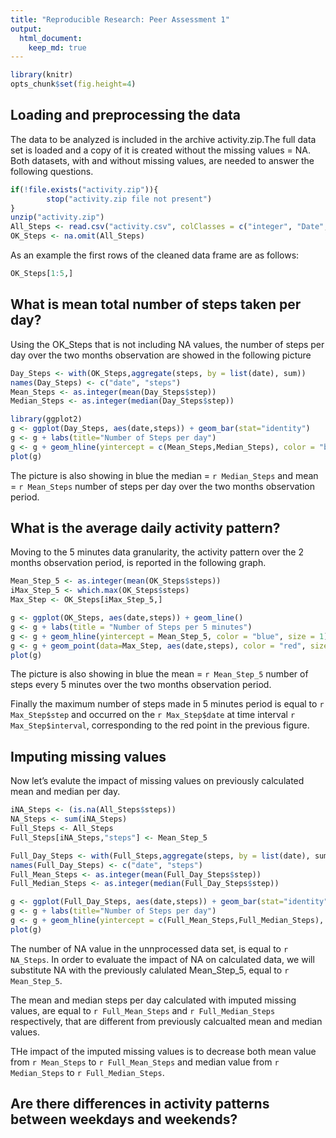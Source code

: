 ```yaml
---
title: "Reproducible Research: Peer Assessment 1"
output: 
  html_document:
    keep_md: true
---
```


```r
library(knitr)
opts_chunk$set(fig.height=4)
```

## Loading and preprocessing the data
The data to be analyzed is included in the archive activity.zip.The full data set is loaded and a copy of it is created without the missing values = NA. Both datasets, with and without missing values, are needed to answer the following questions.

```r
if(!file.exists("activity.zip")){
        stop("activity.zip file not present")
}
unzip("activity.zip")
All_Steps <- read.csv("activity.csv", colClasses = c("integer", "Date", "integer"))
OK_Steps <- na.omit(All_Steps)

```

As an example the first rows of the cleaned data frame are as follows:

```r
OK_Steps[1:5,]

```


## What is mean total number of steps taken per day?

Using the OK_Steps that is not including NA values, the number of steps per day over the two months observation are showed in the following picture


```r

Day_Steps <- with(OK_Steps,aggregate(steps, by = list(date), sum))
names(Day_Steps) <- c("date", "steps")
Mean_Steps <- as.integer(mean(Day_Steps$step))
Median_Steps <- as.integer(median(Day_Steps$step))

library(ggplot2)
g <- ggplot(Day_Steps, aes(date,steps)) + geom_bar(stat="identity")
g <- g + labs(title="Number of Steps per day")
g <- g + geom_hline(yintercept = c(Mean_Steps,Median_Steps), color = "blue", size = 1)
plot(g)

```

The picture is also showing in blue the median = `r Median_Steps` and mean = `r Mean_Steps` number of steps per day over the two months observation period. 




## What is the average daily activity pattern?
Moving to the 5 minutes data granularity, the activity pattern over the 2 months observation period, is reported in the following graph.

```r
Mean_Step_5 <- as.integer(mean(OK_Steps$steps))
iMax_Step_5 <- which.max(OK_Steps$steps)
Max_Step <- OK_Steps[iMax_Step_5,]

g <- ggplot(OK_Steps, aes(date,steps)) + geom_line()
g <- g + labs(title = "Number of Steps per 5 minutes")
g <- g + geom_hline(yintercept = Mean_Step_5, color = "blue", size = 1)
g <- g + geom_point(data=Max_Step, aes(date,steps), color = "red", size = 4)
plot(g)
```

The picture is also showing in blue the mean = `r Mean_Step_5` number of steps every 5 minutes over the two months observation period. 

Finally the maximum number of steps made in 5 minutes period is equal to `r Max_Step$step` and occurred on the `r Max_Step$date` at time interval `r Max_Step$interval`, corresponding to the red point in the previous figure.




## Imputing missing values
Now let's evalute the impact of missing values on previously calculated mean and median per day.

```r
iNA_Steps <- (is.na(All_Steps$steps))
NA_Steps <- sum(iNA_Steps)
Full_Steps <- All_Steps
Full_Steps[iNA_Steps,"steps"] <- Mean_Step_5

Full_Day_Steps <- with(Full_Steps,aggregate(steps, by = list(date), sum))
names(Full_Day_Steps) <- c("date", "steps")
Full_Mean_Steps <- as.integer(mean(Full_Day_Steps$step))
Full_Median_Steps <- as.integer(median(Full_Day_Steps$step))

g <- ggplot(Full_Day_Steps, aes(date,steps)) + geom_bar(stat="identity")
g <- g + labs(title="Number of Steps per day")
g <- g + geom_hline(yintercept = c(Full_Mean_Steps,Full_Median_Steps), color = "blue", size = 1)
plot(g)

```

The number of NA value in the unnprocessed data set, is equal to `r NA_Steps`.
In order to evaluate the impact of NA on calculated data, we will substitute NA with the previously calulated Mean_Step_5, equal to `r Mean_Step_5`. 

The mean and median steps per day calculated with imputed missing values, are equal to `r Full_Mean_Steps` and `r Full_Median_Steps` respectively, that are different from previously calcualted mean and median values.

THe impact of the imputed missing values is to decrease both mean value from `r Mean_Steps` to `r Full_Mean_Steps` and median value from `r Median_Steps` to `r Full_Median_Steps`.





## Are there differences in activity patterns between weekdays and weekends?
